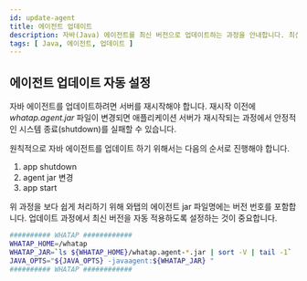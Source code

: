 ```yaml
---
id: update-agent
title: 에이전트 업데이트
description: 자바(Java) 에이전트를 최신 버전으로 업데이트하는 과정을 안내합니다. 최신 에이전트를 다운로드하고 애플리케이션 서버를 재시작하여 업데이트를 적용하는 방법을 포함합니다. 또한, 안정적인 시스템 종료를 위해 앱 종료, 에이전트 JAR 파일 변경, 앱 시작 순서에 따라 업데이트하는 절차를 확인할 수 있습니다.
tags: [ Java, 에이전트, 업데이트 ]
---
```



<Downloadagent />

## 에이전트 업데이트 자동 설정

자바 에이전트를 업데이트하려면 서버를 재시작해야 합니다. 재시작 이전에 *whatap.agent.jar* 파일이 변경되면 애플리케이션 서버가 재시작되는 과정에서 안정적인 시스템 종료(shutdown)를 실패할 수 있습니다.

원칙적으로 자바 에이전트를 업데이트 하기 위해서는 다음의 순서로 진행해야 합니다.

1. app shutdown
1. agent jar 변경
1. app start

위 과정을 보다 쉽게 처리하기 위해 와탭의 에이전트 jar 파일명에는 버전 번호를 포함합니다. 업데이트 과정에서 최신 버전을 자동 적용하도록 설정하는 것이 중요합니다.

```bash {3} showLineNumbers
########## WHATAP ############
WHATAP_HOME=/whatap
WHATAP_JAR=`ls ${WHATAP_HOME}/whatap.agent-*.jar | sort -V | tail -1`
JAVA_OPTS="${JAVA_OPTS} -javaagent:${WHATAP_JAR} "
########## WHATAP ############
```
